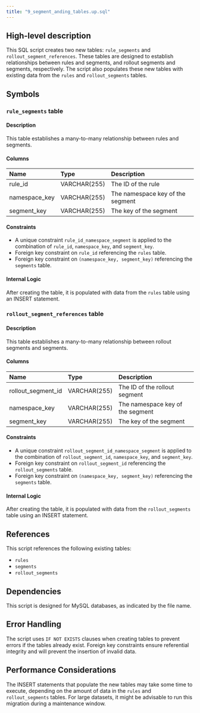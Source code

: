 ```yaml
---
title: "9_segment_anding_tables.up.sql"
---
```


## High-level description
This SQL script creates two new tables: `rule_segments` and `rollout_segment_references`. These tables are designed to establish relationships between rules and segments, and rollout segments and segments, respectively. The script also populates these new tables with existing data from the `rules` and `rollout_segments` tables.

## Symbols

### `rule_segments` table
#### Description
This table establishes a many-to-many relationship between rules and segments.

#### Columns
| Name | Type | Description |
|:-----|:-----|:------------|
| rule_id | VARCHAR(255) | The ID of the rule |
| namespace_key | VARCHAR(255) | The namespace key of the segment |
| segment_key | VARCHAR(255) | The key of the segment |

#### Constraints
- A unique constraint `rule_id_namespace_segment` is applied to the combination of `rule_id`, `namespace_key`, and `segment_key`.
- Foreign key constraint on `rule_id` referencing the `rules` table.
- Foreign key constraint on `(namespace_key, segment_key)` referencing the `segments` table.

#### Internal Logic
After creating the table, it is populated with data from the `rules` table using an INSERT statement.

### `rollout_segment_references` table
#### Description
This table establishes a many-to-many relationship between rollout segments and segments.

#### Columns
| Name | Type | Description |
|:-----|:-----|:------------|
| rollout_segment_id | VARCHAR(255) | The ID of the rollout segment |
| namespace_key | VARCHAR(255) | The namespace key of the segment |
| segment_key | VARCHAR(255) | The key of the segment |

#### Constraints
- A unique constraint `rollout_segment_id_namespace_segment` is applied to the combination of `rollout_segment_id`, `namespace_key`, and `segment_key`.
- Foreign key constraint on `rollout_segment_id` referencing the `rollout_segments` table.
- Foreign key constraint on `(namespace_key, segment_key)` referencing the `segments` table.

#### Internal Logic
After creating the table, it is populated with data from the `rollout_segments` table using an INSERT statement.

## References
This script references the following existing tables:
- `rules`
- `segments`
- `rollout_segments`

## Dependencies
This script is designed for MySQL databases, as indicated by the file name.

## Error Handling
The script uses `IF NOT EXISTS` clauses when creating tables to prevent errors if the tables already exist. Foreign key constraints ensure referential integrity and will prevent the insertion of invalid data.

## Performance Considerations
The INSERT statements that populate the new tables may take some time to execute, depending on the amount of data in the `rules` and `rollout_segments` tables. For large datasets, it might be advisable to run this migration during a maintenance window.